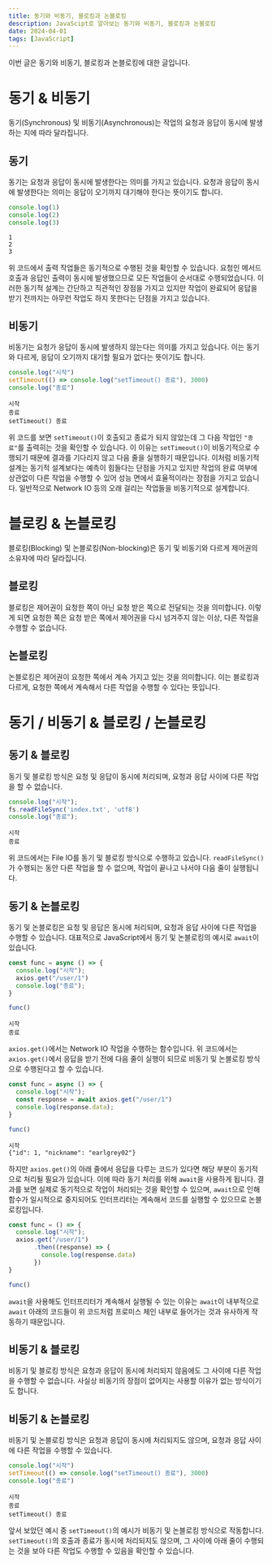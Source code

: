 ```yaml
---
title: 동기와 비동기, 블로킹과 논블로킹
description: JavaScipt로 알아보는 동기와 비동기, 블로킹과 논블로킹
date: 2024-04-01
tags: [JavaScript]
---
```

이번 글은 동기와 비동기, 블로킹과 논블로킹에 대한 글입니다.

# 동기 & 비동기

동기(Synchronous) 및 비동기(Asynchronous)는 작업의 요청과 응답이 동시에 발생하는 지에 따라 달라집니다.

## 동기

동기는 요청과 응답이 동시에 발생한다는 의미를 가지고 있습니다.
요청과 응답이 동시에 발생한다는 의미는 응답이 오기까지 대기해야 한다는 뜻이기도 합니다.

```js title="index.js" showLineNumbers
console.log(1)
console.log(2)
console.log(3)
```
```console
1
2
3
```

위 코드에서 출력 작업들은 동기적으로 수행된 것을 확인할 수 있습니다.
요청인 메서드 호출과 응답인 출력이 동시에 발생했으므로 모든 작업들이 순서대로 수행되었습니다.
이러한 동기적 설계는 간단하고 직관적인 장점을 가지고 있지만 작업이 완료되어 응답을 받기 전까지는 아무런 작업도 하지 못한다는 단점을 가지고 있습니다.

## 비동기

비동기는 요청가 응답이 동시에 발생하지 않는다는 의미를 가지고 있습니다.
이는 동기와 다르게, 응답이 오기까지 대기할 필요가 없다는 뜻이기도 합니다.

```js title="index.js" showLineNumbers
console.log("시작")
setTimeout(() => console.log("setTimeout() 종료"), 3000)
console.log("종료")
```
```console
시작
종료
setTimeout() 종료
```

위 코드를 보면 `setTimeout()`이 호출되고 종료가 되지 않았는데 그 다음 작업인 `"종료"`를 출력히는 것을 확인할 수 있습니다.
이 이유는 `setTimeout()`이 비동기적으로 수행되기 때문에 결과를 기다리지 않고 다음 줄을 실행하기 때문입니다.
이처럼 비동기적 설계는 동기적 설계보다는 예측이 힘들다는 단점을 가지고 있지만 작업의 완료 여부에 상관없이 다른 작업을 수행할 수 있어 성능 면에서 효율적이라는 장점을 가지고 있습니다.
일반적으로 Network IO 등의 오래 걸리는 작업들을 비동기적으로 설계합니다.

# 블로킹 & 논블로킹

블로킹(Blocking) 및 논블로킹(Non-blocking)은 동기 및 비동기와 다르게 제어권의 소유자에 따라 달라집니다.

## 블로킹

블로킹은 제어권이 요청한 쪽이 아닌 요청 받은 쪽으로 전달되는 것을 의미합니다.
이렇게 되면 요청한 쪽은 요청 받은 쪽에서 제어권을 다시 넘겨주지 않는 이상, 다른 작업을 수행할 수 없습니다.

## 논블로킹

논블로킹은 제어권이 요청한 쪽에서 계속 가지고 있는 것을 의미합니다.
이는 블로킹과 다르게, 요청한 쪽에서 계속해서 다른 작업을 수행할 수 있다는 뜻입니다.

# 동기 / 비동기 & 블로킹 / 논블로킹

## 동기 & 블로킹

동기 및 블로킹 방식은 요청 및 응답이 동시에 처리되며, 요청과 응답 사이에 다른 작업을 할 수 없습니다.

```js title="index.js" showLineNumbers
console.log("시작");
fs.readFileSync('index.txt', 'utf8')
console.log("종료");
```
```console
시작
종료
```

위 코드에서는 File IO를 동기 및 블로킹 방식으로 수행하고 있습니다.
`readFileSync()`가 수행되는 동안 다른 작업을 할 수 없으며, 작업이 끝나고 나서야 다음 줄이 실행됩니다.

## 동기 & 논블로킹

동기 및 논블로킹은 요청 및 응답은 동시에 처리되며, 요청과 응답 사이에 다른 작업을 수행할 수 있습니다.
대표적으로 JavaScript에서 동기 및 논블로킹의 예시로 `await`이 있습니다.

```js title="index.js" showLineNumbers
const func = async () => {
  console.log("시작");
  axios.get("/user/1")
  console.log("종료");
}

func()
```
```console
시작
종료
```

`axios.get()`에서는 Network IO 작업을 수행하는 함수입니다.
위 코드에서는 `axios.get()`에서 응답을 받기 전에 다음 줄이 실행이 되므로 비동기 및 논블로킹 방식으로 수행된다고 할 수 있습니다.

```js title="index.js" showLineNumbers
const func = async () => {
  console.log("시작");
  const response = await axios.get("/user/1")
  console.log(response.data);
}

func()
```
```console
시작
{"id": 1, "nickname": "earlgrey02"}
```

하지만 `axios.get()`의 아래 줄에서 응답을 다루는 코드가 있다면 해당 부분이 동기적으로 처리될 필요가 있습니다.
이에 따라 동기 처리를 위해 `await`을 사용하게 됩니다.
결과를 보면 실제로 동기적으로 작업이 처리되는 것을 확인할 수 있으며, `await`으로 인해 함수가 일시적으로 중지되어도 인터프리터는 계속해서 코드를 실행할 수 있으므로 논블로킹입니다.

```js title="index.js" showLineNumbers
const func = () => {
  console.log("시작");
  axios.get("/user/1")
       .then((response) => {
         console.log(response.data)
       })
}

func()
```

`await`을 사용해도 인터프리터가 계속해서 실행될 수 있는 이유는 `await`이 내부적으로 `await` 아래의 코드들이 위 코드처럼 프로미스 체인 내부로 들어가는 것과 유사하게 작동하기 때문입니다.

## 비동기 & 블로킹

비동기 및 블로킹 방식은 요청과 응답이 동시에 처리되지 않음에도 그 사이에 다른 작업을 수행할 수 없습니다.
사실상 비동기의 장점이 없어지는 사용할 이유가 없는 방식이기도 합니다.

## 비동기 & 논블로킹

비동기 및 논블로킹 방식은 요청과 응답이 동시에 처리되지도 않으며, 요청과 응답 사이에 다른 작업을 수행할 수 있습니다.

```js title="index.js" showLineNumbers
console.log("시작")
setTimeout(() => console.log("setTimeout() 종료"), 3000)
console.log("종료")
```
```console
시작
종료
setTimeout() 종료
```

앞서 보았던 예시 중 `setTimeout()`의 예시가 비동기 및 논블로킹 방식으로 작동합니다.
`setTimeout()`의 호출과 종료가 동시에 처리되지도 않으며, 그 사이에 아래 줄이 수행되는 것을 보아 다른 작업도 수행할 수 있음을 확인할 수 있습니다.
